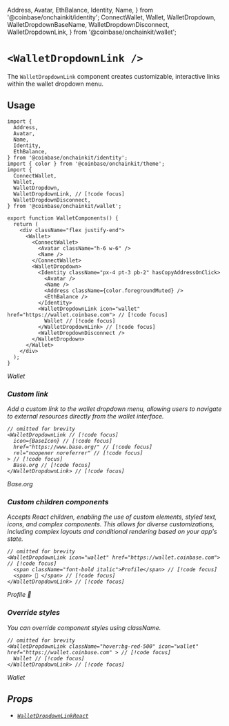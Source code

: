   Address,
  Avatar,
  EthBalance,
  Identity,
  Name,
} from '@coinbase/onchainkit/identity';
  ConnectWallet,
  Wallet,
  WalletDropdown,
  WalletDropdownBaseName,
  WalletDropdownDisconnect,
  WalletDropdownLink,
} from '@coinbase/onchainkit/wallet';

# `<WalletDropdownLink />`

The `WalletDropdownLink` component creates customizable, interactive links within the wallet dropdown menu. 

## Usage 

```tsx
import {
  Address,
  Avatar,
  Name,
  Identity,
  EthBalance,
} from '@coinbase/onchainkit/identity';
import { color } from '@coinbase/onchainkit/theme';
import {
  ConnectWallet,
  Wallet,
  WalletDropdown, 
  WalletDropdownLink, // [!code focus]
  WalletDropdownDisconnect,
} from '@coinbase/onchainkit/wallet';

export function WalletComponents() {
  return (
    <div className="flex justify-end">
      <Wallet>
        <ConnectWallet>
          <Avatar className="h-6 w-6" />
          <Name />
        </ConnectWallet>
        <WalletDropdown>
          <Identity className="px-4 pt-3 pb-2" hasCopyAddressOnClick>
            <Avatar />
            <Name />
            <Address className={color.foregroundMuted} />
            <EthBalance />
          </Identity>
          <WalletDropdownLink icon="wallet" href="https://wallet.coinbase.com"> // [!code focus]
            Wallet // [!code focus]
          </WalletDropdownLink> // [!code focus]
          <WalletDropdownDisconnect />
        </WalletDropdown>
      </Wallet>
    </div>
  );
}      
```

<WalletComponents>
  <Wallet>
    <ConnectWallet>
      <Avatar className="h-6 w-6" />
      <Name />
    </ConnectWallet>
    <WalletDropdown>
      <Identity className="px-4 pt-3 pb-2" hasCopyAddressOnClick>
        <Avatar />
        <Name />
        <Address className={color.foregroundMuted} />
        <EthBalance />
      </Identity>
      <WalletDropdownLink icon="wallet" href="https://wallet.coinbase.com">
        Wallet
      </WalletDropdownLink>
      <WalletDropdownDisconnect />
    </WalletDropdown>
  </Wallet>
</WalletComponents>

### Custom link
Add a custom link to the wallet dropdown menu, allowing users to navigate to external resources directly from the wallet interface.

```tsx
// omitted for brevity
<WalletDropdownLink // [!code focus] 
  icon={BaseIcon} // [!code focus] 
  href="https://www.base.org/" // [!code focus] 
  rel="noopener noreferrer" // [!code focus] 
> // [!code focus]
  Base.org // [!code focus]
</WalletDropdownLink> // [!code focus]
```

<WalletComponents>
  <Wallet>
    <ConnectWallet>
      <Avatar className="h-6 w-6" />
      <Name />
    </ConnectWallet>
    <WalletDropdown>
      <Identity className="px-4 pt-3 pb-2" hasCopyAddressOnClick>
        <Avatar />
        <Name />
        <Address className={color.foregroundMuted} />
        <EthBalance />
      </Identity>
      <WalletDropdownLink 
        icon={walletDropdownLinkCustomBaseIconSvg} 
        href="https://www.base.org/" 
        rel="noopener noreferrer" 
      >
        Base.org
      </WalletDropdownLink>
      <WalletDropdownDisconnect />
    </WalletDropdown>
  </Wallet>
</WalletComponents>

### Custom children components
Accepts React children, enabling the use of custom elements, styled text, icons, and complex components.
This allows for diverse customizations, including complex layouts and conditional rendering based on your app's state.

```tsx
// omitted for brevity
<WalletDropdownLink icon="wallet" href="https://wallet.coinbase.com"> // [!code focus]
  <span className="font-bold italic">Profile</span> // [!code focus]
  <span> 🔵 </span> // [!code focus]
</WalletDropdownLink> // [!code focus]
```

<WalletComponents>
  <Wallet>
    <ConnectWallet>
      <Avatar className="h-6 w-6" />
      <Name />
    </ConnectWallet>
    <WalletDropdown>
      <Identity className="px-4 pt-3 pb-2" hasCopyAddressOnClick>
        <Avatar />
        <Name />
        <Address className={color.foregroundMuted} />
        <EthBalance />
      </Identity>
      <WalletDropdownLink icon="wallet" href="https://wallet.coinbase.com">
        <span className="font-bold italic">Profile</span>
        <span> 🔵 </span>
      </WalletDropdownLink>
      <WalletDropdownDisconnect />
    </WalletDropdown>
  </Wallet>
</WalletComponents>

### Override styles
You can override component styles using className.

```tsx
// omitted for brevity
<WalletDropdownLink className="hover:bg-red-500" icon="wallet" href="https://wallet.coinbase.com" > // [!code focus]
  Wallet // [!code focus]
</WalletDropdownLink> // [!code focus]
```

<WalletComponents>
  <Wallet>
    <ConnectWallet>
      <Avatar className="h-6 w-6" />
      <Name />
    </ConnectWallet>
    <WalletDropdown>
      <Identity className="px-4 pt-3 pb-2" hasCopyAddressOnClick>
        <Avatar />
        <Name />
        <Address className={color.foregroundMuted} />
        <EthBalance />
      </Identity>
      <WalletDropdownLink className="hover:bg-red-500" icon="wallet" href="https://wallet.coinbase.com">
        Wallet
      </WalletDropdownLink>
      <WalletDropdownDisconnect />
    </WalletDropdown>
  </Wallet>
</WalletComponents>

## Props 
- [`WalletDropdownLinkReact`](/wallet/types#walletdropdownlinkreact)
